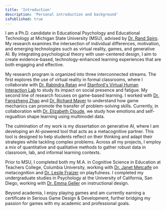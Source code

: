 ```yaml
---
title: 'Introduction'
description: 'Personal introduction and background'
isPublished: true
---
```


I am a Ph.D. candidate in Educational Psychology and Educational Technology at Michigan State University (MSU), advised by [Dr. Rand Spiro](https://scholar.google.com/citations?user=yvqvXt0AAAAJ&hl=en). My research examines the intersection of individual differences, motivation, and emerging technologies such as virtual reality, games, and generative AI. By integrating psychological theory with user-centered design, I aim to create evidence-based, technology-enhanced learning experiences that are both engaging and effective.

My research program is organized into three interconnected streams. The first explores the use of virtual reality in formal classrooms, where I collaborate with [Dr. Rabindra Ratan](https://comartsci.msu.edu/our-people/rabindra-ratan) and [Stanford's Virtual Human Interaction Lab](https://vhil.stanford.edu/people/jeremy-bailenson) to study its impact on social presence and fatigue. My second line of research focuses on game-based learning. I worked with [Dr. Fangzheng Zhao](https://scholar.google.com/citations?user=Bpq_SfQAAAAJ&hl=en) and [Dr. Richard Mayer](https://mayerlab.psych.ucsb.edu/) to understand how game mechanics can promote the transfer of problem-solving skills. Currently, in collaboration with [Dr. Elizabeth Cloude](https://ecloude.github.io/), we study how emotions and self-regualtion shape learning using multimodel data.

The culmination of my work is my dissertation on generative AI, where I am developing an AI-powered tool that acts as a metacognitive partner. This tool is designed to help students reflect on their thinking and adapt their strategies while tackling complex problems. Across all my projects, I employ a mix of quantitative and qualitative methods to gather robust data in classroom, lab, and informal learning contexts.

Prior to MSU, I completed both my M.A. in Cognitive Science in Education at Teachers College, Columbia University, working with [Dr. Janet Metcalfe](https://psychology.columbia.edu/content/janet-metcalfe) on metacognition and [Dr. Lesile Fraizer](https://frazierlab.wixsite.com/frazierpsyfiu) on playfulness. I completed my undergraduate studies in Psychology at the University of California, San Diego, working with [Dr. Emma Geller](https://www.lime-lab-ucsd.com/) on instructional design. 

Beyond academia, I enjoy playing games and am currently earning a certificate in Serious Game Design & Development, further bridging my passion for games with my academic and professional goals.

